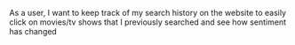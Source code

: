 As a user, I want to keep track of my search history on the website to easily click on movies/tv shows that I previously searched and see how sentiment has changed
